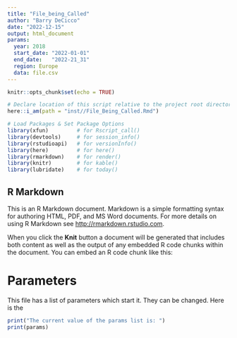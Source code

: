 ```yaml
---
title: "File_being_Called"
author: "Barry DeCicco"
date: "2022-12-15"
output: html_document
params:
  year: 2018
  start_date: "2022-01-01"
  end_date:   "2022-21_31"
  region: Europe
  data: file.csv
---
```


```r
knitr::opts_chunk$set(echo = TRUE)

# Declare location of this script relative to the project root directory.
here::i_am(path = "inst//File_Being_Called.Rmd")
```

```r
# Load Packages & Set Package Options
library(xfun)         # for Rscript_call()
library(devtools)     # for session_info()
library(rstudioapi)   # for versionInfo()
library(here)         # for here()
library(rmarkdown)    # for render()
library(knitr)        # for kable()
library(lubridate)    # for today()

```

## R Markdown

This is an R Markdown document. Markdown is a simple formatting syntax for authoring HTML, PDF, and MS Word documents. For more details on using R Markdown see <http://rmarkdown.rstudio.com>.

When you click the **Knit** button a document will be generated that includes both content as well as the output of any embedded R code chunks within the document. You can embed an R code chunk like this:

# Parameters

This file has a list of parameters which start it.  They can be changed.
Here is the 


```r

print("The current value of the params list is: ")
print(params)


```


